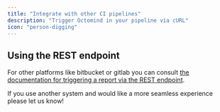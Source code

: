 ```yaml
---
title: "Integrate with other CI pipelines"
description: "Trigger Octomind in your pipeline via cURL"
icon: "person-digging"
---
```


## Using the REST endpoint

For other platforms like bitbucket or gitlab you can consult [the documentation for triggering a report via the REST endpoint](/run-tests/execution-curl).

If you use another system and would like a more seamless experience please let us know!
